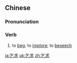 ==Chinese==
{{zh-forms}}

===Pronunciation===
{{zh-pron
|m=qǐqiú
|c=hat1 kau4
|mn=qz,xm,zz:khit-kiû
|cat=v
}}

===Verb===
{{zh-verb}}

# to [[beg]]; to [[implore]]; to [[beseech]]

{{zh-cat|Advanced}}

[[ja:乞求]]
[[uk:乞求]]
[[zh:乞求]]